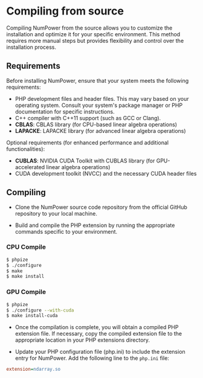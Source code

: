 # Compiling from source

Compiling NumPower from the source allows you to customize the installation and optimize it for your specific
environment. This method requires more manual steps but provides flexibility and control over the installation process.

## Requirements
Before installing NumPower, ensure that your system meets the following requirements:

- PHP development files and header files. This may vary based on your operating system.
Consult your system's package manager or PHP documentation for specific instructions.
- C++ compiler with C++11 support (such as GCC or Clang).
- **CBLAS**: CBLAS library (for CPU-based linear algebra operations)
- **LAPACKE**: LAPACKE library (for advanced linear algebra operations)

Optional requirements (for enhanced performance and additional functionalities):

- **CUBLAS**: NVIDIA CUDA Toolkit with CUBLAS library (for GPU-accelerated linear algebra operations)
- CUDA development toolkit (NVCC) and the necessary CUDA header files

## Compiling

- Clone the NumPower source code repository from the official GitHub repository to your local machine.

- Build and compile the PHP extension by running the appropriate commands specific to your environment.

### CPU Compile

```bash
$ phpize
$ ./configure
$ make
$ make install
```

### GPU Compile
```bash
$ phpize
$ ./configure --with-cuda
$ make install-cuda
```

- Once the compilation is complete, you will obtain a compiled PHP extension file. If necessary, copy the compiled
extension file to the appropriate location in your PHP extensions directory.

- Update your PHP configuration file (php.ini) to include the extension entry for NumPower.
Add the following line to the `php.ini` file:

```ini
extension=ndarray.so
```
